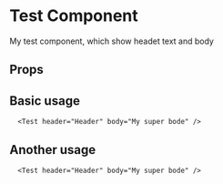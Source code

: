 
<Meta title="Components/Test" component={Test} />

# Test Component

My test component, which show headet text and body

## Props

<Props of={Test} />

## Basic usage

<Preview>  
  <Story name="Basic">
  
      <Test header="Header" body="My super bode" />
    
  </Story>
</Preview>

## Another usage

<Preview>  
  <Story name="Another">
  
      <Test header="Header" body="My super bode" />
    
  </Story>
</Preview>

